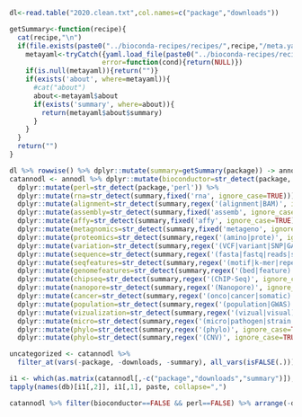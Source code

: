 
```r
dl<-read.table("2020.clean.txt",col.names=c("package","downloads"))

getSummary<-function(recipe){
  cat(recipe,"\n")
  if(file.exists(paste0("../bioconda-recipes/recipes/",recipe,"/meta.yaml"))){
    metayaml<-tryCatch({yaml.load_file(paste0("../bioconda-recipes/recipes/",recipe,"/meta.yaml"),eval.expr=FALSE)},
                       error=function(cond){return(NULL)})
    if(is.null(metayaml)){return("")}
    if(exists('about', where=metayaml)){
      #cat("about")
      about<-metayaml$about
      if(exists('summary', where=about)){
        return(metayaml$about$summary)
      }
    }
  }
  return("")
}

```



```r
dl %>% rowwise() %>% dplyr::mutate(summary=getSummary(package)) -> annodl
catannodl <- annodl %>% dplyr::mutate(bioconductor=str_detect(package,'bioconductor')) %>%
  dplyr::mutate(perl=str_detect(package,'perl')) %>%
  dplyr::mutate(rna=str_detect(summary,fixed('rna', ignore_case=TRUE))) %>%
  dplyr::mutate(alignment=str_detect(summary,regex('(alignment|BAM)', ignore_case=TRUE))) %>%
  dplyr::mutate(assembly=str_detect(summary,fixed('assemb', ignore_case=TRUE))) %>%
  dplyr::mutate(affy=str_detect(summary,fixed('affy', ignore_case=TRUE))) %>%
  dplyr::mutate(metagnomics=str_detect(summary,fixed('metageno', ignore_case=TRUE))) %>%
  dplyr::mutate(proteomics=str_detect(summary,regex('(amino|prote)', ignore_case=TRUE))) %>%
  dplyr::mutate(variation=str_detect(summary,regex('(VCF|variant|SNP|GATK)', ignore_case=TRUE))) %>%
  dplyr::mutate(sequence=str_detect(summary,regex('(fasta|fastq|reads|sequencing|adapter)', ignore_case=TRUE))) %>%
  dplyr::mutate(seqfeatures=str_detect(summary,regex('(motif|k-mer|repeat)', ignore_case=TRUE))) %>%
  dplyr::mutate(genomefeatures=str_detect(summary,regex('(bed|feature)', ignore_case=TRUE))) %>%
  dplyr::mutate(chipseq=str_detect(summary,regex('(ChIP-Seq)', ignore_case=TRUE))) %>%
  dplyr::mutate(nanopore=str_detect(summary,regex('(Nanopore)', ignore_case=TRUE))) %>%
  dplyr::mutate(cancer=str_detect(summary,regex('(onco|cancer|somatic)', ignore_case=TRUE))) %>%
  dplyr::mutate(population=str_detect(summary,regex('(population|GWAS)', ignore_case=TRUE))) %>%
  dplyr::mutate(vizualization=str_detect(summary,regex('(vizual|visual)', ignore_case=TRUE))) %>% 
  dplyr::mutate(micro=str_detect(summary,regex('(micro|pathogen|strain|viral)', ignore_case=TRUE))) %>% 
  dplyr::mutate(phylo=str_detect(summary,regex('(phylo)', ignore_case=TRUE))) %>%
  dplyr::mutate(phylo=str_detect(summary,regex('(CNV)', ignore_case=TRUE))) 

uncategorized <- catannodl %>% 
  filter_at(vars(-package, -downloads, -summary), all_vars(isFALSE(.))) 

i1 <- which(as.matrix(catannodl[,-c("package","downloads","summary")]), arr.ind = TRUE)
tapply(names(db)[i1[,2]], i1[,1], paste, collapse=",")

```

```r
catannodl %>% filter(bioconductor==FALSE && perl==FALSE) %>% arrange(-downloads) %>% select(package,downloads,summary) %>% head(100) %>% knitr::kable()
```